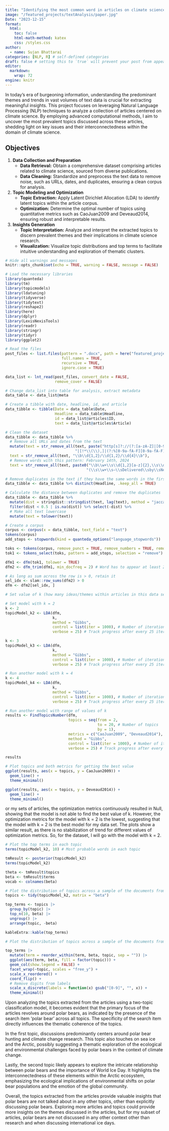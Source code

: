 ```yaml
---
title: "Identifying the most common word in articles on climate science"
image: "/featured_projects/textAnalysis/paper.jpg"
Date: "2023-12-15"
format:
  html:
    toc: false
    html-math-method: katex
    css: /styles.css
author:
  - name: Sujan Bhattarai
categories: [NLP, R] # self-defined categories
draft: false # setting this to `true` will prevent your post from appearing on your listing page until you're ready!
editor: 
  markdown: 
    wrap: 72
engine: knitr
---
```


In today's era of burgeoning information, understanding the predominant
themes and trends in vast volumes of text data is crucial for extracting
meaningful insights. This project focuses on leveraging Natural Language
Processing (NLP) techniques to analyze a collection of articles centered
on climate science. By employing advanced computational methods, I aim
to uncover the most prevalent topics discussed across these articles,
shedding light on key issues and their interconnectedness within the
domain of climate science.

## Objectives

1.  **Data Collection and Preparation**
    -   **Data Retrieval:** Obtain a comprehensive dataset comprising
        articles related to climate science, sourced from diverse
        publications.
    -   **Data Cleaning:** Standardize and preprocess the text data to
        remove noise, such as URLs, dates, and duplicates, ensuring a
        clean corpus for analysis.
2.  **Topic Modeling and Optimization**
    -   **Topic Extraction:** Apply Latent Dirichlet Allocation (LDA) to
        identify latent topics within the article corpus.
    -   **Optimization:** Determine the optimal number of topics using
        quantitative metrics such as CaoJuan2009 and Deveaud2014,
        ensuring robust and interpretable results.
3.  **Insights Generation**
    -   **Topic Interpretation:** Analyze and interpret the extracted
        topics to discern prevalent themes and their implications in
        climate science research.
    -   **Visualization:** Visualize topic distributions and top terms
        to facilitate intuitive understanding and exploration of
        thematic clusters.

```r
# Hide all warnings and messages
knitr::opts_chunk$set(echo = TRUE, warning = FALSE, message = FALSE)

# Load the necessary libraries
library(quanteda)
library(tm)
library(topicmodels)
library(ldatuning)
library(tidyverse)
library(tidytext)
library(reshape2)
library(here)
library(dplyr)
library(LexisNexisTools)
library(readr)
library(stringr)
library(tidyr)
library(ggplot2)
```

```r
# Read the files
post_files <- list.files(pattern = ".docx", path = here("featured_projects/textanalysis/data"),
                         full.names = TRUE, 
                         recursive = TRUE, 
                         ignore.case = TRUE)

data_list <- lnt_read(post_files, convert_date = FALSE,
                      remove_cover = FALSE)
```

```r
# Change data_list into table for analysis, extract metadata
data_table <- data_list@meta

# Create a tibble with date, headline, id, and article
data_tibble <- tibble(Date = data_table$Date, 
                      Headline = data_table$Headline, 
                      id = data_list@articles$ID, 
                      text = data_list@articles$Article)

# Clean the dataset
data_tibble <- data_tibble %>% 
  # Remove all URLs and dates from the text
  mutate(text = str_remove_all(text, paste("http[s]?://(?:[a-zA-Z]|[0-9]|[$-_@.&+]",
                               "|[!*\\(\\),]|(?:%[0-9a-fA-F][0-9a-fA-F]))+")),
  text = str_remove_all(text, "\\b\\d{1,2}/\\d{1,2}/\\d{4}\\b"),
  # Remove words with this pattern: February 14th, 2024 
  text = str_remove_all(text, paste0("\\b\\w+\\s\\d{1,2}[a-z]{2},\\s\\d{4}\\s\\",
                                    "(\\s\\w+\\s—\\sDelivered\\sby\\sNewstex\\s\\)")))

# Remove duplicates in the text if they have the same words in the first 20 words
data_tibble <- data_tibble %>% distinct(Headline, .keep_all = TRUE)

# Calculate the distance between duplicates and remove the duplicates
data_tibble <- data_tibble %>%
  mutate(dist = stringdist::stringdist(text, lag(text), method = "jaccard")) %>% 
  filter(dist < 0.5 | is.na(dist)) %>% select(-dist) %>% 
  # Make all text lowercase
  mutate(text = tolower(text))


```

```r
# Create a corpus
corpus <- corpus(x = data_tibble, text_field = "text")
tokens(corpus)
add_stops <- stopwords(kind = quanteda_options("language_stopwords"))

toks <- tokens(corpus, remove_punct = TRUE, remove_numbers = TRUE, remove_url = TRUE)
tok1 <- tokens_select(toks, pattern = add_stops, selection = "remove") # Remove stop words

dfm1 <- dfm(tok1, tolower = TRUE)
dfm2 <- dfm_trim(dfm1, min_docfreq = 2) # Word has to appear at least 2 times to stay in matrix

# As long as sum across the row is > 0, retain it
sel_idx <- slam::row_sums(dfm2) > 0
dfm <- dfm2[sel_idx, ]

```

```r
# Set value of k (how many ideas/themes within articles in this data set)

# Set model with k = 2
k <- 2
topicModel_k2 <- LDA(dfm,
                     k,
                     method = "Gibbs",
                     control = list(iter = 1000), # Number of iterations
                     verbose = 25) # Track progress after every 25 iterations

k <- 3 
topicModel_k3 <- LDA(dfm,
                     k,
                     method = "Gibbs",
                     control = list(iter = 1000), # Number of iterations
                     verbose = 25) # Track progress after every 25 iterations

# Run another model with k = 4
k <- 4
topicModel_k4 <- LDA(dfm,
                     k,
                     method = "Gibbs",
                     control = list(iter = 1000), # Number of iterations
                     verbose = 25) # Track progress after every 25 iterations

# Run another model with range of values of k
results <- FindTopicsNumber(dfm,
                            topics = seq(from = 2,
                                         to = 20, # Number of topics
                                         by = 1),
                            metrics = c("CaoJuan2009", "Deveaud2014"),
                            method = "Gibbs",
                            control = list(iter = 1000), # Number of iterations
                            verbose = 25) # Track progress after every 25 iterations

results

```

```r
# Plot topics and both metrics for getting the best value
ggplot(results, aes(x = topics, y = CaoJuan2009)) +
  geom_line() +
  theme_minimal()

ggplot(results, aes(x = topics, y = Deveaud2014)) +
  geom_line() +
  theme_minimal()

```

or my sets of articles, the optimization metrics continuously resulted
in Null, showing that the model is not able to find the best value of k.
However, the optimization metrics for the model with k = 2 is the
lowest, suggesting that the model with k = 2 is the best model for my
data set. The plots show a similar result, as there is no stabilization
of trend for different values of optimization metrics. So, for the
dataset, I will go with the model with k = 2.

```r
# Plot the top terms in each topic
terms(topicModel_k2, 10) # Most probable words in each topic

tmResult <- posterior(topicModel_k2)
terms(topicModel_k2)

theta <- tmResult$topics
beta <- tmResult$terms
vocab <- colnames(beta)

# Plot the distribution of topics across a sample of the documents from beta
topics <- tidy(topicModel_k2, matrix = "beta")

top_terms <- topics |> 
  group_by(topic) |> 
  top_n(10, beta) |> 
  ungroup() |> 
  arrange(topic, -beta)

kableExtra::kable(top_terms)

# Plot the distribution of topics across a sample of the documents from theta

top_terms |> 
  mutate(term = reorder_within(term, beta, topic, sep = "")) |> 
  ggplot(aes(term, beta, fill = factor(topic))) +
  geom_col(show.legend = FALSE) +
  facet_wrap(~topic, scales = "free_y") +
  scale_x_reordered() +
  coord_flip() +
  # Remove digits from labels 
  scale_x_discrete(labels = function(x) gsub("[0-9]", "", x)) +
  theme_minimal()
```

Upon analyzing the topics extracted from the articles using a two-topic
classification model, it becomes evident that the primary focus of the
articles revolves around polar bears, as indicated by the presence of
the search item 'polar bear' across all topics. The specificity of the
search item directly influences the thematic coherence of the topics.

In the first topic, discussions predominantly centers around polar bear
hunting and climate change research. This topic also touches on sea ice
and the Arctic, possibly suggesting a thematic exploration of the
ecological and environmental challenges faced by polar bears in the
context of climate change.

Lastly, the second topic likely appears to explore the intricate
relationship between polar bears and the importance of World Ice Day. It
highlights the interconnectedness of these elements within the Arctic
ecosystem, emphasizing the ecological implications of environmental
shifts on polar bear populations and the emotion of the global
community.

Overall, the topics extracted from the articles provide valuable
insights that polar bears are not talked about in any other topics,
other than explicitly discussing polar bears. Exploring more articles
and topics could provide more insights on the themes discussed in the
articles, but for my subset of articles, polar bears are not discussed
in any other context other than research and when discussing
international ice days.

